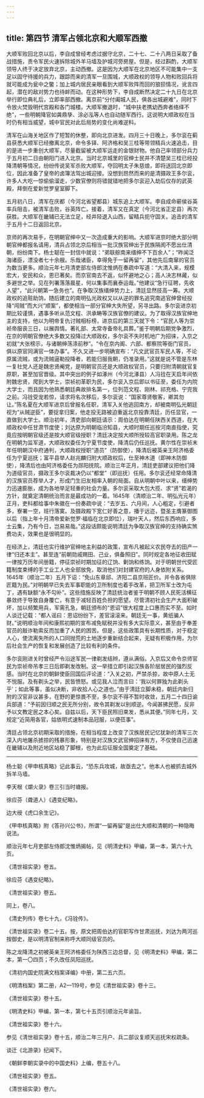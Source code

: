 ```yaml
---
---
---
```

title: 第四节 清军占领北京和大顺军西撤
---




大顺军败回北京以后，李自成曾经考虑过据守北京，二十七、二十八两日采取了备战措施，责令军民火速拆除城外羊马墙及护城河旁房屋。但是，经过斟酌，大顺军领导人终于决定放弃北京，主动西撤。这是因为大顺军在北京地区不可能集中一支足以固守待援的兵力，跟踪而来的清军一旦围城，大顺政权的领导人物和败回兵将就可能成为瓮中之鳖；加上城内居民亲眼看到大顺军败阵而回的狼狈情况，讹言四起，潜在的敌对势力也待衅而动。在这种形势下，李自成断然决定二十九日在北京举行即位典礼后，立即率部西撤。离京前“分付阖城人民，俱各出城避难”，同时下令放火焚毁明代宫殿和各门城楼。大顺军撤退时，“城中扶老携幼西奔者络绎不绝”，一些明朝降官如龚鼎孳、涂必泓等人也自动随军西行。这说明大顺政权在当时仍有相当威望，城中官民对此后局势的变化尚难逆料。

清军在山海关地区作了短暂的休整，即向北京进发。四月三十日晚上，多尔衮在蓟县获悉大顺军已经撤离北京，命令多铎、阿济格和吴三桂等带领精兵火速追击，目的是进一步重创大顺军，尽量截留被大顺军运走的金银财物。他自己率领部分兵力于五月初二日由朝阳门进入北京。当时北京城里的官绅士民并不清楚吴三桂已经投降清朝等情况，纷纷传说吴军杀败大顺军，夺回明太子朱慈烺，即将送回北京即位，因此准备了皇帝的卤簿法驾出城迎接。没想到昂然而来的是清摄政王多尔衮，许多人大吃一惊偷偷溜走，少数官僚则将错就错地把多尔衮迎入劫后仅存的武英殿，拜倒在爱新觉罗皇室脚下。

五月初八日，清军在庆都（今河北省望都县）城东追上大顺军。李自成命蕲侯谷英率兵阻击，被清军击败，谷英阵亡。接着，清军又在真定（今河北省正定县）再次获胜。大顺军在畿辅已无法立足，经井陉退入山西，留精兵扼守固关。追击的清军于五月十二日返回北京。

京师的再次易手，在明朝官绅中又一次造成重大的影响。大顺军进京时绝大部分明朝官绅都报名请用，清兵占领北京后相当一批汉族官绅出于民族隔阂不愿出仕清朝，纷纷南下。杨士聪在一封信中就说：“弟联䑸南来缙绅不下百余人”；“昨闻泛海诸臣，漂没者七十余艘。乐哉诸臣，幸得免于一留再留”，其他先后南窜的官员为数当更多。顺治元年七月清吏部左侍郎沈惟炳在奏疏中写道：“大清入来，规模宏大，安民和众，恩已著矣。而京官南去不返，似怀避地之心；高人决志林藏，似多避世之举。见在列署落落晨星，何以集事而襄泰运哉。”他建议“急行征聘，先收人望”，“此兴朝第一急务也”。在争取汉族缙绅势力上，清廷显然技高一筹。大顺政权的追赃助饷，随后建立的南明弘光政权又以从逆的罪名追究南逃官绅曾经投降“闯贼”而大兴“顺案”，都使相当一部分官绅大失所望，另寻出路。多尔衮进京初期比较谨慎，遇事多听从范文程、洪承畴等汉族官僚的建议。为了取得汉族官绅地主的支持，他以为明帝复仇讨贼相标榜，进京后的第三天就下令：“官民人等为崇祯帝服丧三日，以展舆情。著礼部、太常寺备帝礼具葬。”鉴于明朝后期党争激烈，在京的明朝官僚绝大多数又投降过大顺政权，多尔衮不失时机地广为招徕，入京之初就“大张榜示，与诸朝绅荡涤前秽”。“令在京内阁、六部、都察院等衙门官员，俱以原官同满官一体办事”。不久又进一步明确宣布：“凡文武官员军民人等，不论原属流贼，或为流贼逼勒投降者，若能归服我朝，仍准录用。”这就是说不管是东林一复社党人还是魏忠贤阉党，是明朝官员还是大顺政权官员，只要归附清朝就官复原职，甚至加官晋级。其中突出的例子如涿州（今河北涿县）人冯铨在天启年间依附魏忠贤，爬到大学士，崇祯初革职为民，多尔衮入京后即以书征至，委任为内院大学士，而且因为他熟悉朝廷典故排名第一，位列范文程、刚林、祁充格、宁完我之前。冯铨受宠若惊，请求将名次移后，多尔衮说：“国家尊贤敬客，卿其勿让。”陈名夏在大顺军进京后曾报名任职，清军入关他逃回南方，却被南明弘光朝廷视为“从贼逆臣”，要捉拿归案，他走投无路被迫重返北京投靠清廷，历任显官，一直做到大学士。顺治初年，清吏部向朝廷请示：周伯达在明朝任陕西关西道，在大顺政权中任甘肃节度使；刘达原为明朝临汾知县，大顺时期任巡按河南直指使，究竟应按明朝官级还是按大顺官级授职？清廷决定按大顺所授较高官职录用。陈之龙在明朝为监军道，大顺政权委任为宁夏节度使，降清后仍任巡抚。黄尔性在崇祯末年任明朝汉中府通判，大顺政权授职“道员”（防御使），降清后被英亲王阿济格委任为宁夏巡抚；富平县举人赵兆麟归附大顺政权后，仕至神木道（即神木防御使），降清后也由阿济格委任为郧阳抚院。顺治三年正月，清廷吏部建议把他们降为道级官员，摄政王多尔衮裁决仍以“都堂”（即巡抚）任用。多尔衮还经常命降清的汉族官员荐举人才，形成门生旧友相率入朝的局面。自从明朝中叶以来，缙绅势力迅速膨胀，成为各地举足轻重的社会力量。多尔衮采取大包大揽、求“贤”若渴的方针，就奠定清朝统治而言是最成功的一着。1645年（清顺治二年、明弘光元年）正月，吏科都给事中朱徽在一份奏疏中说：“去岁五、六月间，人心粗定，引避者多，寮署一空，班行落寞。及摄政殿下宽仁好善之意，播于远迩，暨圣主膺篆御图以后（指上年十月清帝爱新觉罗·福临在北京即位），瑞叶天人，然后东西响应，多士云集，乃有今日，岂易易哉。”这段话颇能说明清廷为争取汉族官绅的支持确实煞费功夫，效果也是很明显的。

在经济上，清廷也实行维护官绅地主利益的政策，宣布凡被起义农民夺去的田产一律“归还本主”。甚至连“前朝勋戚赐田、己业，俱备照旧”。同时规定各地征收田赋一律按万历年间册籍，停征崇祯时期加征的辽饷、剿饷和练饷。对于明朝世代受匠籍制度束缚的手工业工人也全部放免，取消他们对封建官府的人身依附关系。1645年（顺治二年）五月下诏：“免山东章邱、济阳二县京班匠价。并令各省俱除匠籍为民。”对明朝早已失去军事职能的卫所制度也着手改革，把卫所军士改为屯丁，遇有缺额“永不勾补”。这些措施反映了清廷统治者鉴于明朝不顾人民死活横征暴敛终于导致自身覆亡，有意于减轻百姓负担的愿望。尽管清初社会生产大面积破坏，加以频繁用兵，军需孔急，朝廷颁布的“恩诏”很大程度上口惠而实不至。如时人谈迁记载：“都人谣曰：恩诏纷纷下，差官滚滚来。朝廷无一事，黄纸骗人财。”说明顺治年间和康熙初期的宣布减免赋税并没有多大实际意义，甚至由于奉差官员的敲诈勒索反而加重了人民的困苦。但是，这些政策具有长期性质，对于稳定人心，使流离失所的人口同抛荒的土地逐步重新结合起来，无疑有积极作用，为尔后社会生产的恢复和发展创造了比较有利的条件。

多尔衮刚进关时曾经严令沿途军民一律剃发结辫，遵从满俗。入京后又命令京师官民为崇祯帝吊孝三日后即剃发改制。这一举措立即引起汉族各阶层居民的强烈反感。当时在北京的朝鲜使臣回国后评论道：“入关之初，严禁杀掠，故中原人士无不悦服。及有剃头之举，民皆愤怒。或见我人泣而言曰：‘我以何罪独为此剃头乎’；如此等事，虽似决断，非收拾人心之道也。”由于清廷立脚未稳，朝廷内新归附的汉官非议甚多，在野的更惊畏不至，多尔衮不得不暂时收敛，五月二十四日谕兵部道：“予前因归顺之民无所分别，故令其剃发以别顺逆。今闻甚拂民愿，反非予以文教定民之本心矣。自兹以后，天下臣民照旧束发，悉从其便。”同年七月，又规定“近简用各官，姑依明式速制本品冠服，以便莅事”。

清廷占领北京初期采取的措施，在相当程度上改变了汉族居民记忆犹新的清军三次深入内地屠杀掳掠的残暴形象，特别是对汉族文武官绅招徕有方，不仅使自己迅速在畿辅以及附近地区站稳了脚根，也为此后征服全国奠定了基础。



* * *



杨士聪《甲申核真略》记此事云，“恐东兵攻城，故亟去之”。他本人也被抓去城外拆羊马墙。 ​​​​​​​​​



李天根《爝火录》卷三引当时塘报。 ​​​​​​​​​



徐应芬（聋道人）《遇变纪略》。 ​​​​​​​​​



边大绶《虎口余生记》。 ​​​​​​​​​



《甲申核真略》附《答孙兴公书》，所谓“一留再留”是出仕大顺和清朝的一种隐晦说法。 ​​​​​​​​​



顺治元年七月吏部左侍郎沈惟炳揭帖，见《明清史料》甲编，第一本，第六十九页。 ​​​​​​​​​



《清世祖实录》卷五。 ​​​​​​​​​



徐应芬《遇变纪略》。 ​​​​​​​​​



《清世祖实录》卷五。 ​​​​​​​​​



同上，卷八。 ​​​​​​​​​



《清史列传》卷七十九，《冯铨传》。 ​​​​​​​​​



《清世祖实录》卷二十五。按，原文把周伯达的官职写作甘肃巡抚，刘达为两河巡按御史，是以明清官制来称呼大顺同级官员的。 ​​​​​​​​​



陈之龙降清之初被英亲王阿济格委任为陕西三边总督，见《明清史料》甲编，第二本，第一〇四页；不久改任凤阳巡抚。 ​​​​​​​​​



《清初内国史院满文档案译编》中册，第二五六页。 ​​​​​​​​​



《明清档案》第二册，A2—119号，参见《清世祖实录》卷十三。 ​​​​​​​​​



《清世祖实录》卷十五。 ​​​​​​​​​



《明清史料》甲编，第一本，第七十五页引顺治元年谕旨。 ​​​​​​​​​



《清世祖实录》卷十六。 ​​​​​​​​​



参见《清世祖实录》卷十五，顺治二年三月户、兵二部议复顺天巡抚宋权疏条。 ​​​​​​​​​



谈迁《北游录》纪闻下。 ​​​​​​​​​



《朝鲜李朝实录中的中国史料》上编，卷五十八。 ​​​​​​​​​



《清世祖实录》卷五。 ​​​​​​​​​



《清世祖实录》卷六。 ​​​​​​​​​